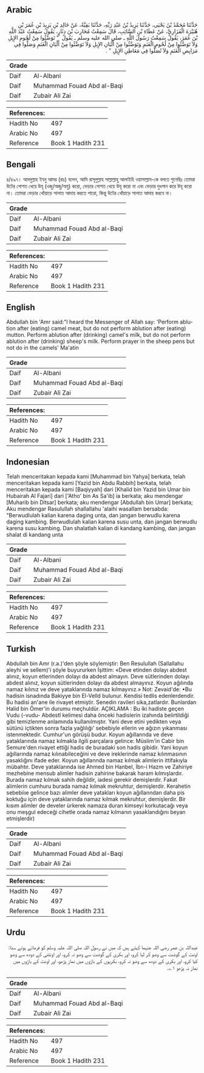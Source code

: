 ## Arabic


<div dir="rtl" lang="ar" style={{fontSize:'larger',backgroundColor:'#f8f9fa',padding:20}}>
حَدَّثَنَا مُحَمَّدُ بْنُ يَحْيَى، حَدَّثَنَا يَزِيدُ بْنُ عَبْدِ رَبِّهِ، حَدَّثَنَا بَقِيَّةُ، عَنْ خَالِدِ بْنِ يَزِيدَ بْنِ عُمَرَ بْنِ هُبَيْرَةَ الْفَزَارِيِّ، عَنْ عَطَاءِ بْنِ السَّائِبِ، قَالَ سَمِعْتُ مُحَارِبَ بْنَ دِثَارٍ، يَقُولُ سَمِعْتُ عَبْدَ اللَّهِ بْنَ عُمَرَ، يَقُولُ سَمِعْتُ رَسُولَ اللَّهِ ـ صلى الله عليه وسلم ـ يَقُولُ ‏ "‏ تَوَضَّئُوا مِنْ لُحُومِ الإِبِلِ وَلاَ تَوَضَّئُوا مِنْ لُحُومِ الْغَنَمِ وَتَوَضَّئُوا مِنْ أَلْبَانِ الإِبِلِ وَلاَ تَوَضَّئُوا مِنْ أَلْبَانِ الْغَنَمِ وَصَلُّوا فِي مَرَابِضِ الْغَنَمِ وَلاَ تُصَلُّوا فِي مَعَاطِنِ الإِبِلِ ‏"‏ ‏.‏
</div>
<div style={{backgroundColor:'#f8f9fa',padding:20, marginBottom: 10}}><table> <thead> <tr> <th>Grade</th> <th></th> </tr> </thead> <tbody> <tr><td>Daif</td><td>Al-Albani</td></tr><tr><td>Daif</td><td>Muhammad Fouad Abd al-Baqi</td></tr><tr><td>Daif</td><td>Zubair Ali Zai</td></tr></tbody></table><table> <thead> <tr> <th>References:</th> <th></th> </tr> </thead> <tbody><tr><td>Hadith No</td><td>497</td></tr><tr><td>Arabic No</td><td>497</td></tr><tr><td>Reference</td><td>Book 1 Hadith 231</td></tr></tbody></table></div>

## Bengali


<div dir="ltr" lang="bn" style={{fontSize:'larger',backgroundColor:'#f8f9fa',padding:20}}>
৪/৪৯৭। আবদুল্লাহ ইবনু আমর (রাঃ) বলেন, আমি রাসূলুল্লাহ সাল্লাল্লাহু আলাইহি ওয়াসাল্লাম-কে বলতে শুনেছিঃ তোমরা উটের গোশত খেয়ে উযূ (ওজু/অজু/অযু) করো, ভেড়ার গোশত খেয়ে উযূ করো না এবং ভেড়ার দুধপান করে উযূ করো না। তোমরা ভেড়ার খোঁয়াড়ে সালাত আদায় করতে পারো, কিন্তু উটের খোঁয়াড়ে সালাত আদায় করবে না।
</div>
<div style={{backgroundColor:'#f8f9fa',padding:20, marginBottom: 10}}><table> <thead> <tr> <th>Grade</th> <th></th> </tr> </thead> <tbody> <tr><td>Daif</td><td>Al-Albani</td></tr><tr><td>Daif</td><td>Muhammad Fouad Abd al-Baqi</td></tr><tr><td>Daif</td><td>Zubair Ali Zai</td></tr></tbody></table><table> <thead> <tr> <th>References:</th> <th></th> </tr> </thead> <tbody><tr><td>Hadith No</td><td>497</td></tr><tr><td>Arabic No</td><td>497</td></tr><tr><td>Reference</td><td>Book 1 Hadith 231</td></tr></tbody></table></div>

## English


<div dir="ltr" lang="en" style={{fontSize:'larger',backgroundColor:'#f8f9fa',padding:20}}>
Abdullah bin 'Amr said:"I heard the Messenger of Allah say: 'Perform ablution after (eating) camel meat, but do not perform ablution after (eating) mutton. Perform ablution after (drinking) camel's milk, but do not perform ablution after (drinking) sheep's milk. Perform prayer in the sheep pens but not do in the camels' Ma'atin
</div>
<div style={{backgroundColor:'#f8f9fa',padding:20, marginBottom: 10}}><table> <thead> <tr> <th>Grade</th> <th></th> </tr> </thead> <tbody> <tr><td>Daif</td><td>Al-Albani</td></tr><tr><td>Daif</td><td>Muhammad Fouad Abd al-Baqi</td></tr><tr><td>Daif</td><td>Zubair Ali Zai</td></tr></tbody></table><table> <thead> <tr> <th>References:</th> <th></th> </tr> </thead> <tbody><tr><td>Hadith No</td><td>497</td></tr><tr><td>Arabic No</td><td>497</td></tr><tr><td>Reference</td><td>Book 1 Hadith 231</td></tr></tbody></table></div>

## Indonesian


<div dir="ltr" lang="id" style={{fontSize:'larger',backgroundColor:'#f8f9fa',padding:20}}>
Telah menceritakan kepada kami [Muhammad bin Yahya] berkata, telah menceritakan kepada kami [Yazid bin Abdu Rabbih] berkata, telah menceritakan kepada kami [Baqiyyah] dari [Khalid bin Yazid bin Umar bin Hubairah Al Fajari] dari ['Atho' bin As Sa'ib] ia berkata; aku mendengar [Muharib bin Ditsar] berkata; aku mendengar [Abdullah bin Umar] berkata; Aku mendengar Rasulullah shallallahu 'alaihi wasallam bersabda: "Berwudlulah kalian karena daging unta, dan jangan berwudlu karena daging kambing. Berwudlulah kalian karena susu unta, dan jangan berwudlu karena susu kambing. Dan shalatlah kalian di kandang kambing, dan jangan shalat di kandang unta
</div>
<div style={{backgroundColor:'#f8f9fa',padding:20, marginBottom: 10}}><table> <thead> <tr> <th>Grade</th> <th></th> </tr> </thead> <tbody> <tr><td>Daif</td><td>Al-Albani</td></tr><tr><td>Daif</td><td>Muhammad Fouad Abd al-Baqi</td></tr><tr><td>Daif</td><td>Zubair Ali Zai</td></tr></tbody></table><table> <thead> <tr> <th>References:</th> <th></th> </tr> </thead> <tbody><tr><td>Hadith No</td><td>497</td></tr><tr><td>Arabic No</td><td>497</td></tr><tr><td>Reference</td><td>Book 1 Hadith 231</td></tr></tbody></table></div>

## Turkish


<div dir="ltr" lang="tr" style={{fontSize:'larger',backgroundColor:'#f8f9fa',padding:20}}>
Abdullah bin Amr (r.a.)'den şöyle söylemiştir: Ben Resulullah (Sallallahu aleyhi ve sellem)'i şöyle buyururken İşittim: «Deve etinden dolayı abdest alınız, koyun etlerinden dolayı da abdest almayın. Deve sütlerinden dolayı abdest alınız, koyun sütlerinden dolayı da abdest almayınız. Koyun ağılında namaz kılınız ve deve yataklarında namaz kılmayınız.» Not: Zevaid'de: •Bu hadisin isnadında Bakiyye bin El-Velld bulunur. Kendisi tedlis edenlerdendir. Bu hadisi an'ane ile rivayet etmiştir. Senedin ravileri sika,zatlardır. Bunlardan Halid bin Ömer'in durumu meçhuldür. AÇIKLAMA : Bu iki hadiste geçen Vudu (-vudu- Abdestl kelimesi daha önceki hadislerin izahında belirtildiği gibi temizlenme anlamında kullanılmıştır. Yani deve etini yedikten veya sütünü içtikten sonra fazla yağlılığı' sebebiyle ellerin ve ağızın yıkanması istenmektedir. Cumhur'un görüşü budur. Koyun ağıllannda ve deve yataklarında namaz kılmakla ilgili parçalara gelince: Müslim'in Cabir bin Semure'den rivayet ettiği hadis de buradaki son hadis gibidir. Yani koyun ağıllarında namaz kılınabileceğini ve deve ireklerinde namaz kılınmasının yasaklığını ifade eder. Koyun ağıllannda namaz kılmak alimlerin ittifakıyla mübahtır. Deve yataklarında ise Ahmed bin HanbeI, İbn-i Hazm ve Zahiriye mezhebine mensub alimler hadisin zahirine bakarak haram kılmışlardır. Burada namaz kılmak sahih değildir, iadesi gerekir demişlerdir. Fakat alimlerin cumhuru burada namaz kılmak mekruhtur, demişlerdir. Kerahetin sebebiiıe gelince bazı alimler deve yatakları koyun ağıllanndan daha pis koktuğu için deve yataklarında namaz kılmak mekruhtur, demişlerdir. Bir kısım alimler de develer ürkerek namaza duran kimseyi korkutacağı veya onu meşgul edeceği cihetle orada namaz kılmanın yasaklandığını beyan etmişlerdir)
</div>
<div style={{backgroundColor:'#f8f9fa',padding:20, marginBottom: 10}}><table> <thead> <tr> <th>Grade</th> <th></th> </tr> </thead> <tbody> <tr><td>Daif</td><td>Al-Albani</td></tr><tr><td>Daif</td><td>Muhammad Fouad Abd al-Baqi</td></tr><tr><td>Daif</td><td>Zubair Ali Zai</td></tr></tbody></table><table> <thead> <tr> <th>References:</th> <th></th> </tr> </thead> <tbody><tr><td>Hadith No</td><td>497</td></tr><tr><td>Arabic No</td><td>497</td></tr><tr><td>Reference</td><td>Book 1 Hadith 231</td></tr></tbody></table></div>

## Urdu


<div dir="rtl" lang="ur" style={{fontSize:'larger',backgroundColor:'#f8f9fa',padding:20}}>
عبداللہ بن عمر رضی اللہ عنہما کہتے ہیں کہ میں نے رسول اللہ صلی اللہ علیہ وسلم کو فرماتے ہوئے سنا: اونٹ کے گوشت سے وضو کر لیا کرو، اور بکری کے گوشت سے وضو نہ کرو، اور اونٹنی کے دودھ سے وضو کیا کرو، اور بکری کے دودھ سے وضو نہ کرو، بکریوں کے باڑوں میں نماز پڑھو، اور اونٹ کے باڑوں میں نماز نہ پڑھو ۱؎۔
</div>
<div style={{backgroundColor:'#f8f9fa',padding:20, marginBottom: 10}}><table> <thead> <tr> <th>Grade</th> <th></th> </tr> </thead> <tbody> <tr><td>Daif</td><td>Al-Albani</td></tr><tr><td>Daif</td><td>Muhammad Fouad Abd al-Baqi</td></tr><tr><td>Daif</td><td>Zubair Ali Zai</td></tr></tbody></table><table> <thead> <tr> <th>References:</th> <th></th> </tr> </thead> <tbody><tr><td>Hadith No</td><td>497</td></tr><tr><td>Arabic No</td><td>497</td></tr><tr><td>Reference</td><td>Book 1 Hadith 231</td></tr></tbody></table></div>